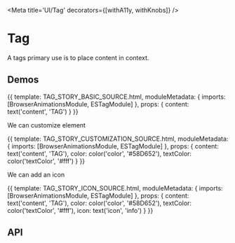 






<Meta title='UI/Tag' decorators={[withA11y, withKnobs]} />

# Tag

A tags primary use is to place content in context.

## Demos

<Preview source={TAG_STORY_BASIC_SOURCE}>
  <Story name='Basic' height='100px'>
    {{
      template: TAG_STORY_BASIC_SOURCE.html,
      moduleMetadata: {
        imports: [BrowserAnimationsModule, ESTagModule]
      },
      props: {
        content: text('content', 'TAG')
      }
    }}
  </Story>
</Preview>

We can customize element

<Preview source={TAG_STORY_CUSTOMIZATION_SOURCE}>
  <Story name='Customization' height='100px'>
    {{
      template: TAG_STORY_CUSTOMIZATION_SOURCE.html,
      moduleMetadata: {
        imports: [BrowserAnimationsModule, ESTagModule]
      },
      props: {
        content: text('content', 'TAG'),
        color: color('color', '#58D652'),
        textColor: color('textColor', '#fff')
      }
    }}
  </Story>
</Preview>

We can add an icon

<Preview source={TAG_STORY_ICON_SOURCE}>
  <Story name='Icon' height='100px'>
    {{
      template: TAG_STORY_ICON_SOURCE.html,
      moduleMetadata: {
        imports: [BrowserAnimationsModule, ESTagModule]
      },
      props: {
        content: text('content', 'TAG'),
        color: color('color', '#58D652'),
        textColor: color('textColor', '#fff'),
        icon: text('icon', 'info')
      }
    }}
  </Story>
</Preview>

## API

<Props of={ESTagComponent} />
